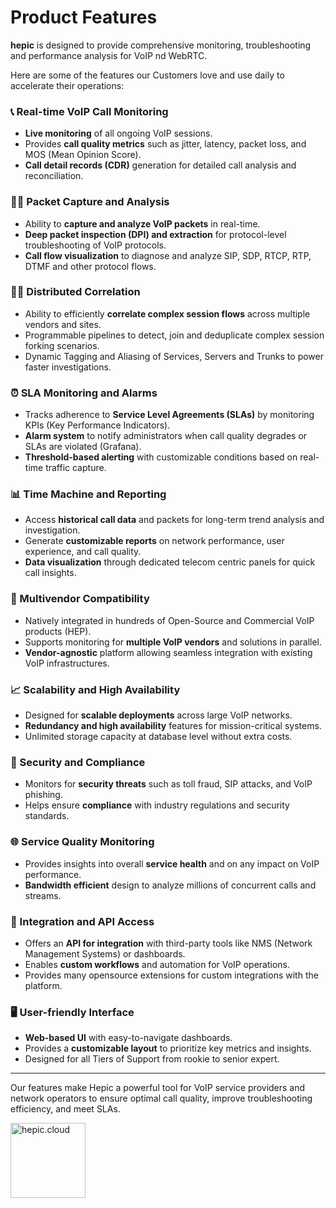 # Product Features

**hepic** is designed to provide comprehensive monitoring, troubleshooting and performance analysis for VoIP nd WebRTC. 

Here are some of the features our Customers love and use daily to accelerate their operations:

### 📞 Real-time VoIP Call Monitoring
- **Live monitoring** of all ongoing VoIP sessions.
- Provides **call quality metrics** such as jitter, latency, packet loss, and MOS (Mean Opinion Score).
- **Call detail records (CDR)** generation for detailed call analysis and reconciliation.

### 🕵️‍♂️ Packet Capture and Analysis
- Ability to **capture and analyze VoIP packets** in real-time.
- **Deep packet inspection (DPI) and extraction** for protocol-level troubleshooting of VoIP protocols.
- **Call flow visualization** to diagnose and analyze SIP, SDP, RTCP, RTP, DTMF and other protocol flows.

### 🕵️‍♂️ Distributed Correlation
- Ability to efficiently **correlate complex session flows** across multiple vendors and sites.
- Programmable pipelines to detect, join and deduplicate complex session forking scenarios.
- Dynamic Tagging and Aliasing of Services, Servers and Trunks to power faster investigations.

### ⏰ SLA Monitoring and Alarms
- Tracks adherence to **Service Level Agreements (SLAs)** by monitoring KPIs (Key Performance Indicators).
- **Alarm system** to notify administrators when call quality degrades or SLAs are violated (Grafana).
- **Threshold-based alerting** with customizable conditions based on real-time traffic capture.

### 📊 Time Machine and Reporting
- Access **historical call data** and packets for long-term trend analysis and investigation.
- Generate **customizable reports** on network performance, user experience, and call quality.
- **Data visualization** through dedicated telecom centric panels for quick call insights.

### 🔄 Multivendor Compatibility
- Natively integrated in hundreds of Open-Source and Commercial VoIP products (HEP).
- Supports monitoring for **multiple VoIP vendors** and solutions in parallel.
- **Vendor-agnostic** platform allowing seamless integration with existing VoIP infrastructures.

### 📈 Scalability and High Availability
- Designed for **scalable deployments** across large VoIP networks.
- **Redundancy and high availability** features for mission-critical systems.
- Unlimited storage capacity at database level without extra costs.

### 🔐 Security and Compliance
- Monitors for **security threats** such as toll fraud, SIP attacks, and VoIP phishing.
- Helps ensure **compliance** with industry regulations and security standards.

### 🌐 Service Quality Monitoring
- Provides insights into overall **service health** and on any impact on VoIP performance.
- **Bandwidth efficient** design to analyze millions of concurrent calls and streams.

### 🔗 Integration and API Access
- Offers an **API for integration** with third-party tools like NMS (Network Management Systems) or dashboards.
- Enables **custom workflows** and automation for VoIP operations.
- Provides many opensource extensions for custom integrations with the platform.

### 🖥️ User-friendly Interface
- **Web-based UI** with easy-to-navigate dashboards.
- Provides a **customizable layout** to prioritize key metrics and insights.
- Designed for all Tiers of Support from rookie to senior expert.

---

Our features make Hepic a powerful tool for VoIP service providers and network operators to ensure optimal call quality, improve troubleshooting efficiency, and meet SLAs.

<img src="/hepic.cloud/hepic_cloud_logo.png" alt="hepic.cloud" width="120" height="120" />

